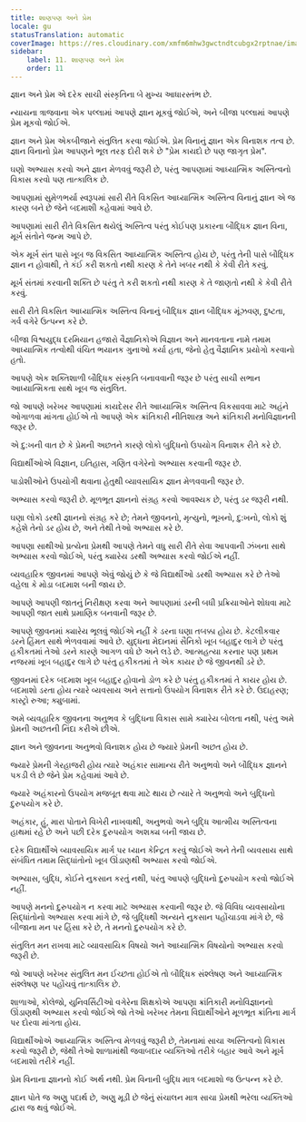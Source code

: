 ```yaml
---
title: શાણપણ અને પ્રેમ
locale: gu
statusTranslation: automatic
coverImage: https://res.cloudinary.com/xmfm6mhw3gwctndtcubgx2rptnae/image/upload/v1740337243/small_cover_educacion_fundamental_a051170f1c.webp
sidebar:
    label: 11. શાણપણ અને પ્રેમ
    order: 11
---
```

જ્ઞાન અને પ્રેમ એ દરેક સાચી સંસ્કૃતિના બે મુખ્ય આધારસ્તંભ છે.

ન્યાયના ત્રાજવાના એક પલ્લામાં આપણે જ્ઞાન મૂકવું જોઈએ, અને બીજા પલ્લામાં આપણે પ્રેમ મૂકવો જોઈએ.

જ્ઞાન અને પ્રેમ એકબીજાને સંતુલિત કરવા જોઈએ. પ્રેમ વિનાનું જ્ઞાન એક વિનાશક તત્વ છે. જ્ઞાન વિનાનો પ્રેમ આપણને ભૂલ તરફ દોરી શકે છે "પ્રેમ કાયદો છે પણ જાગૃત પ્રેમ".

ઘણો અભ્યાસ કરવો અને જ્ઞાન મેળવવું જરૂરી છે, પરંતુ આપણામાં આધ્યાત્મિક અસ્તિત્વનો વિકાસ કરવો પણ તાત્કાલિક છે.

આપણામાં સુમેળભર્યા સ્વરૂપમાં સારી રીતે વિકસિત આધ્યાત્મિક અસ્તિત્વ વિનાનું જ્ઞાન એ જ કારણ બને છે જેને બદમાશી કહેવામાં આવે છે.

આપણામાં સારી રીતે વિકસિત થયેલું અસ્તિત્વ પરંતુ કોઈપણ પ્રકારના બૌદ્ધિક જ્ઞાન વિના, મૂર્ખ સંતોને જન્મ આપે છે.

એક મૂર્ખ સંત પાસે ખૂબ જ વિકસિત આધ્યાત્મિક અસ્તિત્વ હોય છે, પરંતુ તેની પાસે બૌદ્ધિક જ્ઞાન ન હોવાથી, તે કંઈ કરી શકતો નથી કારણ કે તેને ખબર નથી કે કેવી રીતે કરવું.

મૂર્ખ સંતમાં કરવાની શક્તિ છે પરંતુ તે કરી શકતો નથી કારણ કે તે જાણતો નથી કે કેવી રીતે કરવું.

સારી રીતે વિકસિત આધ્યાત્મિક અસ્તિત્વ વિનાનું બૌદ્ધિક જ્ઞાન બૌદ્ધિક મૂંઝવણ, દુષ્ટતા, ગર્વ વગેરે ઉત્પન્ન કરે છે.

બીજા વિશ્વયુદ્ધ દરમિયાન હજારો વૈજ્ઞાનિકોએ વિજ્ઞાન અને માનવતાના નામે તમામ આધ્યાત્મિક તત્વોથી વંચિત ભયાનક ગુનાઓ કર્યા હતા, જેનો હેતુ વૈજ્ઞાનિક પ્રયોગો કરવાનો હતો.

આપણે એક શક્તિશાળી બૌદ્ધિક સંસ્કૃતિ બનાવવાની જરૂર છે પરંતુ સાચી સભાન આધ્યાત્મિકતા સાથે ખૂબ જ સંતુલિત.

જો આપણે ખરેખર આપણામાં કાયદેસર રીતે આધ્યાત્મિક અસ્તિત્વ વિકસાવવા માટે અહંને ઓગાળવા માંગતા હોઈએ તો આપણે એક ક્રાંતિકારી નીતિશાસ્ત્ર અને ક્રાંતિકારી મનોવિજ્ઞાનની જરૂર છે.

એ દુ:ખની વાત છે કે પ્રેમની અછતને કારણે લોકો બુદ્ધિનો ઉપયોગ વિનાશક રીતે કરે છે.

વિદ્યાર્થીઓએ વિજ્ઞાન, ઇતિહાસ, ગણિત વગેરેનો અભ્યાસ કરવાની જરૂર છે.

પાડોશીઓને ઉપયોગી થવાના હેતુથી વ્યાવસાયિક જ્ઞાન મેળવવાની જરૂર છે.

અભ્યાસ કરવો જરૂરી છે. મૂળભૂત જ્ઞાનનો સંગ્રહ કરવો આવશ્યક છે, પરંતુ ડર જરૂરી નથી.

ઘણા લોકો ડરથી જ્ઞાનનો સંગ્રહ કરે છે; તેમને જીવનનો, મૃત્યુનો, ભૂખનો, દુ:ખનો, લોકો શું કહેશે તેનો ડર હોય છે, અને તેથી તેઓ અભ્યાસ કરે છે.

આપણા સાથીઓ પ્રત્યેના પ્રેમથી આપણે તેમને વધુ સારી રીતે સેવા આપવાની ઝંખના સાથે અભ્યાસ કરવો જોઈએ, પરંતુ ક્યારેય ડરથી અભ્યાસ કરવો જોઈએ નહીં.

વ્યવહારિક જીવનમાં આપણે એવું જોયું છે કે જે વિદ્યાર્થીઓ ડરથી અભ્યાસ કરે છે તેઓ વહેલા કે મોડા બદમાશ બની જાય છે.

આપણે આપણી જાતનું નિરીક્ષણ કરવા અને આપણામાં ડરની બધી પ્રક્રિયાઓને શોધવા માટે આપણી જાત સાથે પ્રમાણિક બનવાની જરૂર છે.

આપણે જીવનમાં ક્યારેય ભૂલવું જોઈએ નહીં કે ડરના ઘણા તબક્કા હોય છે. કેટલીકવાર ડરને હિંમત સાથે ભેળવવામાં આવે છે. યુદ્ધના મેદાનમાં સૈનિકો ખૂબ બહાદુર લાગે છે પરંતુ હકીકતમાં તેઓ ડરને કારણે આગળ વધે છે અને લડે છે. આત્મહત્યા કરનાર પણ પ્રથમ નજરમાં ખૂબ બહાદુર લાગે છે પરંતુ હકીકતમાં તે એક કાયર છે જે જીવનથી ડરે છે.

જીવનમાં દરેક બદમાશ ખૂબ બહાદુર હોવાનો ડોળ કરે છે પરંતુ હકીકતમાં તે કાયર હોય છે. બદમાશો ડરતા હોય ત્યારે વ્યવસાય અને સત્તાનો ઉપયોગ વિનાશક રીતે કરે છે. ઉદાહરણ; કાસ્ટ્રો રુઆ; ક્યુબામાં.

અમે વ્યવહારિક જીવનના અનુભવ કે બુદ્ધિના વિકાસ સામે ક્યારેય બોલતા નથી, પરંતુ અમે પ્રેમની અછતની નિંદા કરીએ છીએ.

જ્ઞાન અને જીવનના અનુભવો વિનાશક હોય છે જ્યારે પ્રેમની અછત હોય છે.

જ્યારે પ્રેમની ગેરહાજરી હોય ત્યારે અહંકાર સામાન્ય રીતે અનુભવો અને બૌદ્ધિક જ્ઞાનને પકડી લે છે જેને પ્રેમ કહેવામાં આવે છે.

જ્યારે અહંકારનો ઉપયોગ મજબૂત થવા માટે થાય છે ત્યારે તે અનુભવો અને બુદ્ધિનો દુરુપયોગ કરે છે.

અહંકાર, હું, મારા પોતાને વિખેરી નાખવાથી, અનુભવો અને બુદ્ધિ આત્મીય અસ્તિત્વના હાથમાં રહે છે અને પછી દરેક દુરુપયોગ અશક્ય બની જાય છે.

દરેક વિદ્યાર્થીએ વ્યાવસાયિક માર્ગ પર ધ્યાન કેન્દ્રિત કરવું જોઈએ અને તેની વ્યવસાય સાથે સંબંધિત તમામ સિદ્ધાંતોનો ખૂબ ઊંડાણથી અભ્યાસ કરવો જોઈએ.

અભ્યાસ, બુદ્ધિ, કોઈને નુકસાન કરતું નથી, પરંતુ આપણે બુદ્ધિનો દુરુપયોગ કરવો જોઈએ નહીં.

આપણે મનનો દુરુપયોગ ન કરવા માટે અભ્યાસ કરવાની જરૂર છે. જે વિવિધ વ્યવસાયોના સિદ્ધાંતોનો અભ્યાસ કરવા માંગે છે, જે બુદ્ધિથી અન્યને નુકસાન પહોંચાડવા માંગે છે, જે બીજાના મન પર હિંસા કરે છે, તે મનનો દુરુપયોગ કરે છે.

સંતુલિત મન રાખવા માટે વ્યાવસાયિક વિષયો અને આધ્યાત્મિક વિષયોનો અભ્યાસ કરવો જરૂરી છે.

જો આપણે ખરેખર સંતુલિત મન ઈચ્છતા હોઈએ તો બૌદ્ધિક સંશ્લેષણ અને આધ્યાત્મિક સંશ્લેષણ પર પહોંચવું તાત્કાલિક છે.

શાળાઓ, કોલેજો, યુનિવર્સિટીઓ વગેરેના શિક્ષકોએ આપણા ક્રાંતિકારી મનોવિજ્ઞાનનો ઊંડાણથી અભ્યાસ કરવો જોઈએ જો તેઓ ખરેખર તેમના વિદ્યાર્થીઓને મૂળભૂત ક્રાંતિના માર્ગ પર દોરવા માંગતા હોય.

વિદ્યાર્થીઓએ આધ્યાત્મિક અસ્તિત્વ મેળવવું જરૂરી છે, તેમનામાં સાચા અસ્તિત્વનો વિકાસ કરવો જરૂરી છે, જેથી તેઓ શાળામાંથી જવાબદાર વ્યક્તિઓ તરીકે બહાર આવે અને મૂર્ખ બદમાશો તરીકે નહીં.

પ્રેમ વિનાના જ્ઞાનનો કોઈ અર્થ નથી. પ્રેમ વિનાની બુદ્ધિ માત્ર બદમાશો જ ઉત્પન્ન કરે છે.

જ્ઞાન પોતે જ અણુ પદાર્થ છે, અણુ મૂડી છે જેનું સંચાલન માત્ર સાચા પ્રેમથી ભરેલા વ્યક્તિઓ દ્વારા જ થવું જોઈએ.

